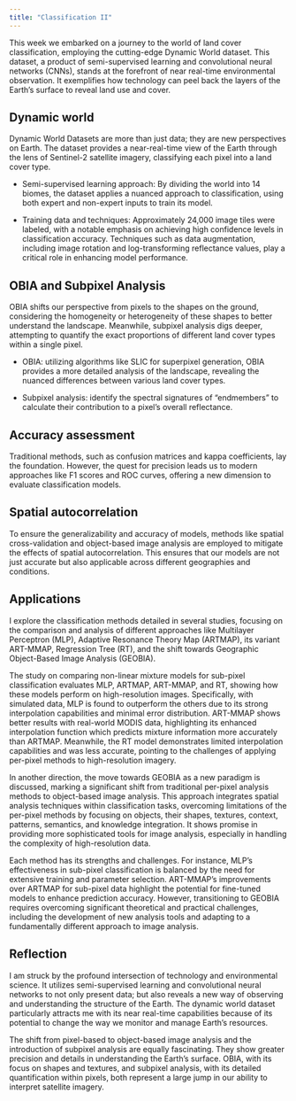 ```yaml
---
title: "Classification II"
---
```


This week we embarked on a journey to the world of land cover classification, employing the cutting-edge Dynamic World dataset. This dataset, a product of semi-supervised learning and convolutional neural networks (CNNs), stands at the forefront of near real-time environmental observation. It exemplifies how technology can peel back the layers of the Earth's surface to reveal land use and cover.

## Dynamic world

Dynamic World Datasets are more than just data; they are new perspectives on Earth. The dataset provides a near-real-time view of the Earth through the lens of Sentinel-2 satellite imagery, classifying each pixel into a land cover type.

- Semi-supervised learning approach: By dividing the world into 14 biomes, the dataset applies a nuanced approach to classification, using both expert and non-expert inputs to train its model.

- Training data and techniques: Approximately 24,000 image tiles were labeled, with a notable emphasis on achieving high confidence levels in classification accuracy. Techniques such as data augmentation, including image rotation and log-transforming reflectance values, play a critical role in enhancing model performance.

## OBIA and Subpixel Analysis

OBIA shifts our perspective from pixels to the shapes on the ground, considering the homogeneity or heterogeneity of these shapes to better understand the landscape. Meanwhile, subpixel analysis digs deeper, attempting to quantify the exact proportions of different land cover types within a single pixel.

- OBIA: utilizing algorithms like SLIC for superpixel generation, OBIA provides a more detailed analysis of the landscape, revealing the nuanced differences between various land cover types.

- Subpixel analysis: identify the spectral signatures of "endmembers" to calculate their contribution to a pixel's overall reflectance.

## Accuracy assessment

Traditional methods, such as confusion matrices and kappa coefficients, lay the foundation. However, the quest for precision leads us to modern approaches like F1 scores and ROC curves, offering a new dimension to evaluate classification models.

## Spatial autocorrelation

To ensure the generalizability and accuracy of models, methods like spatial cross-validation and object-based image analysis are employed to mitigate the effects of spatial autocorrelation. This ensures that our models are not just accurate but also applicable across different geographies and conditions.

## Applications

I explore the classification methods detailed in several studies, focusing on the comparison and analysis of different approaches like Multilayer Perceptron (MLP), Adaptive Resonance Theory Map (ARTMAP), its variant ART-MMAP, Regression Tree (RT), and the shift towards Geographic Object-Based Image Analysis (GEOBIA). 

The study on comparing non-linear mixture models for sub-pixel classification evaluates MLP, ARTMAP, ART-MMAP, and RT, showing how these models perform on high-resolution images. Specifically, with simulated data, MLP is found to outperform the others due to its strong interpolation capabilities and minimal error distribution. ART-MMAP shows better results with real-world MODIS data, highlighting its enhanced interpolation function which predicts mixture information more accurately than ARTMAP. Meanwhile, the RT model demonstrates limited interpolation capabilities and was less accurate, pointing to the challenges of applying per-pixel methods to high-resolution imagery.

In another direction, the move towards GEOBIA as a new paradigm is discussed, marking a significant shift from traditional per-pixel analysis methods to object-based image analysis. This approach integrates spatial analysis techniques within classification tasks, overcoming limitations of the per-pixel methods by focusing on objects, their shapes, textures, context, patterns, semantics, and knowledge integration. It shows promise in providing more sophisticated tools for image analysis, especially in handling the complexity of high-resolution data.

Each method has its strengths and challenges. For instance, MLP's effectiveness in sub-pixel classification is balanced by the need for extensive training and parameter selection. ART-MMAP's improvements over ARTMAP for sub-pixel data highlight the potential for fine-tuned models to enhance prediction accuracy. However, transitioning to GEOBIA requires overcoming significant theoretical and practical challenges, including the development of new analysis tools and adapting to a fundamentally different approach to image analysis.

## Reflection

I am struck by the profound intersection of technology and environmental science. It utilizes semi-supervised learning and convolutional neural networks to not only present data; but also reveals a new way of observing and understanding the structure of the Earth. The dynamic world dataset particularly attracts me with its near real-time capabilities because of its potential to change the way we monitor and manage Earth's resources.

The shift from pixel-based to object-based image analysis and the introduction of subpixel analysis are equally fascinating. They show greater precision and details in understanding the Earth's surface. OBIA, with its focus on shapes and textures, and subpixel analysis, with its detailed quantification within pixels, both represent a large jump in our ability to interpret satellite imagery.
